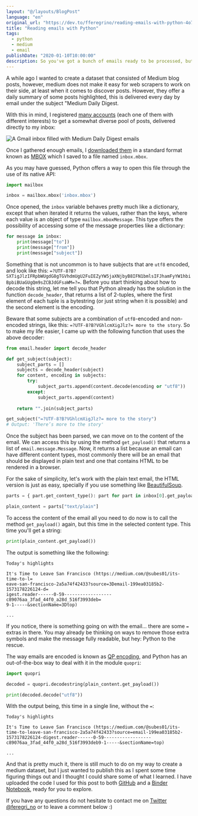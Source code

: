```yaml
---
layout: "@/layouts/BlogPost"
language: "en"
original_url: "https://dev.to/fferegrino/reading-emails-with-python-4o72"
title: "Reading emails with Python"
tags: 
  - python
  - medium
  - email
publishDate: "2020-01-10T10:00:00"
description: So you've got a bunch of emails ready to be processed, but how?
---
```

A while ago I wanted to create a dataset that consisted of Medium blog posts, however, medium does not make it easy for web scrapers to work on their side, at least when it comes to discover posts. However, they offer a daily summary of some posts highlighted, this is delivered every day by email under the subject "Medium Daily Digest.

With this in mind, I registered [many accounts](https://gizmodo.com/how-to-use-the-infinite-number-of-email-addresses-gmail-1609458192) (each one of them with different interests) to get a somewhat diverse pool of posts, delivered directly to my inbox:

![A Gmail inbox filled with Medium Daily Digest emails](https://thepracticaldev.s3.amazonaws.com/i/efh6ro2ua23lcl614tjv.png)

Once I gathered enough emails, I [downloaded them](https://support.google.com/accounts/answer/3024190?hl=en) in a standard format known as [MBOX](https://en.wikipedia.org/wiki/Mbox) which I saved to a file named `inbox.mbox`.

As you may have guessed, Python offers a way to open this file through the use of its native API:

```python
import mailbox

inbox = mailbox.mbox('inbox.mbox')
```

Once opened, the `inbox` variable behaves pretty much like a dictionary, except that when iterated it returns the values, rather than the keys, where each value is an object of type `mailbox.mboxMessage`. This type offers the possibility of accessing some of the message properties like a dictionary:

```python
for message in inbox:
    print(message["to"])
    print(message["from"])
    print(message["subject"])
```

Something that is not uncommon is to have subjects that are `utf8` encoded, and look like this: `=?UTF-8?B?SXTigJlzIFRpbWUgdG8gTGVhdmUgU2FuIEZyYW5jaXNjbyB8IFN1bmlsIFJhamFyYW1hbiBpbiBUaGUgQm9sZCBJdGFsaWM=?=`. Before you start thinking about how to decode this string, let me tell you that Python already has the solution in the function `decode_header`, that returns a list of 2-tuples, where the first element of each tuple is a bytestring  (or just string when it is possible) and the second element is the encoding.

Beware that some subjects are a combination of `utf8`-encoded and non-encoded strings, like this: `=?UTF-8?B?VGhlcmXigJlz?= more to the story`. So to make my life easier, I came up with the following function that uses the above decoder:

```python
from email.header import decode_header

def get_subject(subject):
    subject_parts = []
    subjects = decode_header(subject)
    for content, encoding in subjects:
        try: 
            subject_parts.append(content.decode(encoding or "utf8"))
        except:
            subject_parts.append(content)
        
    return "".join(subject_parts)

get_subject("=?UTF-8?B?VGhlcmXigJlz?= more to the story")
# Output: 'There’s more to the story'
```

Once the subject has been parsed, we can move on to the content of the email. We can access this by using the method `get_payload()` that returns a list of `email.message.Message`. Now, it returns a list because an email can have different content types, most commonly there will be an email that should be displayed in plain text and one that contains HTML to be rendered in a browser.  

For the sake of simplicity, let's work with the plain text email, the HTML version is just as easy, specially if you use something like [BeautifulSoup](https://www.crummy.com/software/BeautifulSoup/bs4/doc/).

```python
parts = { part.get_content_type(): part for part in inbox[0].get_payload() }

plain_content = parts["text/plain"]
```

To access the content of the email all you need to do now is to call the method `get_payload()` again, but this time in the selected content type. This time you'll get a string:

```python
print(plain_content.get_payload())
```

The output is something like the following:

```text
Today's highlights

It's Time to Leave San Francisco (https://medium.com/@subes01/its-time-to-l=
eave-san-francisco-2a5a74f42433?source=3Demail-199ea03185b2-1573178226124-d=
igest.reader------0-59------------------c89076aa_3fad_44f0_a28d_516f3993deb=
9-1-----&sectionName=3Dtop)

...
```  

If you notice, there is something going on with the email... there are some `=` extras in there. You may already be thinking on ways to remove those extra symbols and make the message fully readable, but hey: Python to the rescue.

The way emails are encoded is known as [QP encoding](https://en.wikipedia.org/wiki/Quoted-printable), and Python has an out-of-the-box way to deal with it in the module `quopri`:  

```python
import quopri

decoded = quopri.decodestring(plain_content.get_payload())

print(decoded.decode("utf8"))
```

With the output being, this time in a single line, without the `=`:  

```text
Today's highlights

It's Time to Leave San Francisco (https://medium.com/@subes01/its-time-to-leave-san-francisco-2a5a74f42433?source=email-199ea03185b2-1573178226124-digest.reader------0-59------------------c89076aa_3fad_44f0_a28d_516f3993deb9-1-----&sectionName=top)

...
```

And that is pretty much it, there is still much to do on my way to create a medium dataset, but I just wanted to publish this as I spent some time figuring things out and I thought I could share some of what I learned. I have uploaded the code I used for this post to both [GitHub](https://github.com/python-stuff/medium-email) and a [Binder Notebook](https://mybinder.org/v2/gh/python-stuff/medium-email/master), ready for you to explore.

If you have any questions do not hesitate to contact me on [Twitter @feregri_no](https://twitter.com/feregri_no) or to leave a comment below :)